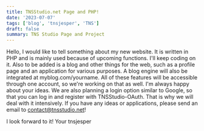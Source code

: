 ```yaml
---
title: TNSStudio.net Page and PHP!
date: '2023-07-07'
tags: ['blog', 'tnsjesper', 'TNS']
draft: false
summary: TNS Studio Page and Project
---
```


Hello, I would like to tell something about my new website.
It is written in PHP and is mainly used because of upcoming functions.
I'll keep coding on it. Also to be added is a blog and other things for the web, such as a profile page and an application for various purposes.
A blog engine will also be integrated at myblog.com/yourname. All of these features will be accessible through one account, so we're working on that as well.
I'm always happy about your ideas. We are also planning a login option similar to Google, so that you can log in and register with TNSStudio-OAuth.
That is why we will deal with it intensively. If you have any ideas or applications, please send an email to contact@tnsstudio.net!

I look forward to it! Your tnsjesper
